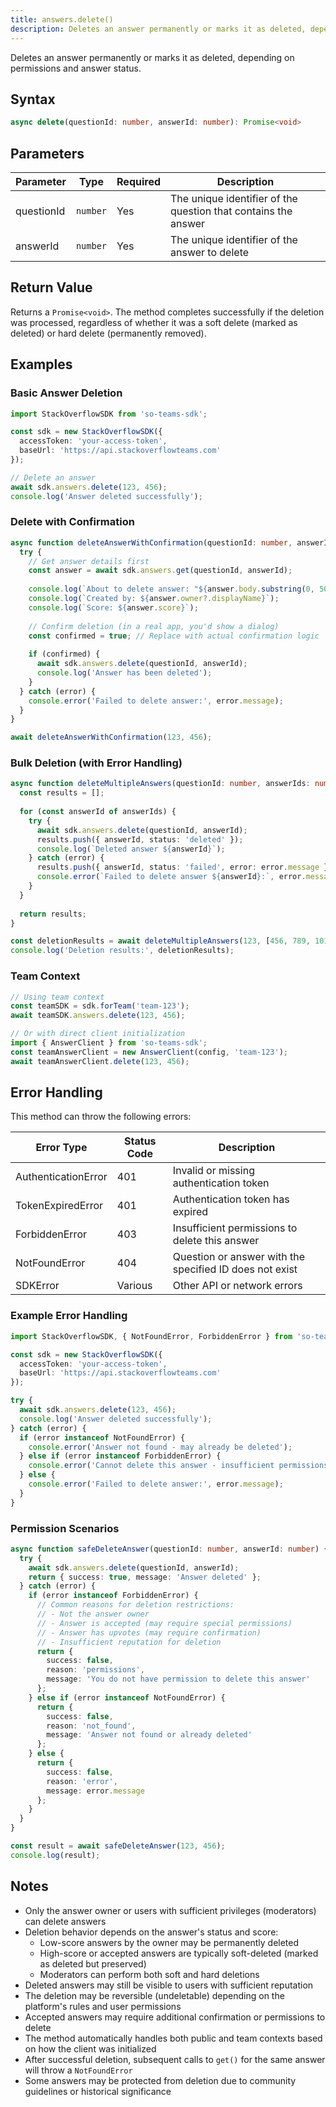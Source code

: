 ```yaml
---
title: answers.delete()
description: Deletes an answer permanently or marks it as deleted, depending on permissions and answer status.
---
```


Deletes an answer permanently or marks it as deleted, depending on permissions and answer status.

## Syntax

```typescript
async delete(questionId: number, answerId: number): Promise<void>
```

## Parameters

| Parameter | Type | Required | Description |
|-----------|------|----------|-------------|
| questionId | `number` | Yes | The unique identifier of the question that contains the answer |
| answerId | `number` | Yes | The unique identifier of the answer to delete |

## Return Value

Returns a `Promise<void>`. The method completes successfully if the deletion was processed, regardless of whether it was a soft delete (marked as deleted) or hard delete (permanently removed).

## Examples

### Basic Answer Deletion

```typescript
import StackOverflowSDK from 'so-teams-sdk';

const sdk = new StackOverflowSDK({
  accessToken: 'your-access-token',
  baseUrl: 'https://api.stackoverflowteams.com'
});

// Delete an answer
await sdk.answers.delete(123, 456);
console.log('Answer deleted successfully');
```

### Delete with Confirmation

```typescript
async function deleteAnswerWithConfirmation(questionId: number, answerId: number) {
  try {
    // Get answer details first
    const answer = await sdk.answers.get(questionId, answerId);
    
    console.log(`About to delete answer: "${answer.body.substring(0, 50)}..."`);
    console.log(`Created by: ${answer.owner?.displayName}`);
    console.log(`Score: ${answer.score}`);
    
    // Confirm deletion (in a real app, you'd show a dialog)
    const confirmed = true; // Replace with actual confirmation logic
    
    if (confirmed) {
      await sdk.answers.delete(questionId, answerId);
      console.log('Answer has been deleted');
    }
  } catch (error) {
    console.error('Failed to delete answer:', error.message);
  }
}

await deleteAnswerWithConfirmation(123, 456);
```

### Bulk Deletion (with Error Handling)

```typescript
async function deleteMultipleAnswers(questionId: number, answerIds: number[]) {
  const results = [];
  
  for (const answerId of answerIds) {
    try {
      await sdk.answers.delete(questionId, answerId);
      results.push({ answerId, status: 'deleted' });
      console.log(`Deleted answer ${answerId}`);
    } catch (error) {
      results.push({ answerId, status: 'failed', error: error.message });
      console.error(`Failed to delete answer ${answerId}:`, error.message);
    }
  }
  
  return results;
}

const deletionResults = await deleteMultipleAnswers(123, [456, 789, 101]);
console.log('Deletion results:', deletionResults);
```

### Team Context

```typescript
// Using team context
const teamSDK = sdk.forTeam('team-123');
await teamSDK.answers.delete(123, 456);

// Or with direct client initialization
import { AnswerClient } from 'so-teams-sdk';
const teamAnswerClient = new AnswerClient(config, 'team-123');
await teamAnswerClient.delete(123, 456);
```

## Error Handling

This method can throw the following errors:

| Error Type | Status Code | Description |
|------------|-------------|-------------|
| AuthenticationError | 401 | Invalid or missing authentication token |
| TokenExpiredError | 401 | Authentication token has expired |
| ForbiddenError | 403 | Insufficient permissions to delete this answer |
| NotFoundError | 404 | Question or answer with the specified ID does not exist |
| SDKError | Various | Other API or network errors |

### Example Error Handling

```typescript
import StackOverflowSDK, { NotFoundError, ForbiddenError } from 'so-teams-sdk';

const sdk = new StackOverflowSDK({
  accessToken: 'your-access-token',
  baseUrl: 'https://api.stackoverflowteams.com'
});

try {
  await sdk.answers.delete(123, 456);
  console.log('Answer deleted successfully');
} catch (error) {
  if (error instanceof NotFoundError) {
    console.error('Answer not found - may already be deleted');
  } else if (error instanceof ForbiddenError) {
    console.error('Cannot delete this answer - insufficient permissions');
  } else {
    console.error('Failed to delete answer:', error.message);
  }
}
```

### Permission Scenarios

```typescript
async function safeDeleteAnswer(questionId: number, answerId: number) {
  try {
    await sdk.answers.delete(questionId, answerId);
    return { success: true, message: 'Answer deleted' };
  } catch (error) {
    if (error instanceof ForbiddenError) {
      // Common reasons for deletion restrictions:
      // - Not the answer owner
      // - Answer is accepted (may require special permissions)
      // - Answer has upvotes (may require confirmation)
      // - Insufficient reputation for deletion
      return { 
        success: false, 
        reason: 'permissions', 
        message: 'You do not have permission to delete this answer' 
      };
    } else if (error instanceof NotFoundError) {
      return { 
        success: false, 
        reason: 'not_found', 
        message: 'Answer not found or already deleted' 
      };
    } else {
      return { 
        success: false, 
        reason: 'error', 
        message: error.message 
      };
    }
  }
}

const result = await safeDeleteAnswer(123, 456);
console.log(result);
```

## Notes

- Only the answer owner or users with sufficient privileges (moderators) can delete answers
- Deletion behavior depends on the answer's status and score:
  - Low-score answers by the owner may be permanently deleted
  - High-score or accepted answers are typically soft-deleted (marked as deleted but preserved)
  - Moderators can perform both soft and hard deletions
- Deleted answers may still be visible to users with sufficient reputation
- The deletion may be reversible (undeletable) depending on the platform's rules and user permissions
- Accepted answers may require additional confirmation or permissions to delete
- The method automatically handles both public and team contexts based on how the client was initialized
- After successful deletion, subsequent calls to `get()` for the same answer will throw a `NotFoundError`
- Some answers may be protected from deletion due to community guidelines or historical significance